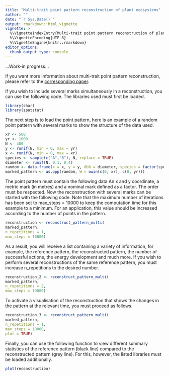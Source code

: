 ```yaml
---
title: "Multi-trait point pattern reconstruction of plant ecosystems"
author: ""
date: "`r Sys.Date()`"
output: rmarkdown::html_vignette
vignette: >
  %\VignetteIndexEntry{Multi-trait point pattern reconstruction of plant ecosystems}
  %\VignetteEncoding{UTF-8}
  %\VignetteEngine{knitr::rmarkdown}
editor_options: 
  chunk_output_type: console
---
```


...Work-in progress...

If you want more information about multi-trait point pattern reconstruction, please refer to the [corresponding paper](https://besjournals.onlinelibrary.wiley.com/doi/10.1111/2041-210X.14206
).

If you wish to include several marks simultaneously in a reconstruction, you can
use the following code. The libraries used must first be loaded.

```r
library(shar)
library(spatstat)
```

The next step is to load the point pattern, here is an example of a random point
pattern with several marks to show the structure of the data used.

```r
xr <- 500
yr <- 1000
N <- 400
y <- runif(N, min = 0, max = yr)
x <- runif(N, min = 0, max = xr)
species <- sample(c("A","B"), N, replace = TRUE)
diameter <- runif(N, 0.1, 0.4)
random <- data.frame(x = x, y = y, dbh = diameter, species = factor(species))
marked_pattern <- as.ppp(random, W = owin(c(0, xr), c(0, yr)))    
```

The point pattern must contain the following data An x and y coordinate, a 
metric mark (in metres) and a nominal mark defined as a factor. The order must
be respected. Now the reconstruction with several marks can be started with the 
following code. Note that the maximum number of iterations has been set to 
max_steps = 10000 to keep the computation time for this example to a minimum. 
For an application, this value should be increased according to the number of 
points in the pattern.

```r
reconstruction <- reconstruct_pattern_multi(
marked_pattern, 
n_repetitions = 1,
max_steps = 10000)
```

As a result, you will receive a list containing a variety of information, for 
example, the reference pattern, the reconstructed pattern, the number of 
successful actions, the energy development and much more. If you wish to 
perform several reconstructions of the same reference pattern, you must 
increase n_repetitions to the desired number.

```r
reconstruction_2 <- reconstruct_pattern_multi(
marked_pattern, 
n_repetitions = 2,
max_steps = 10000)
```

To activate a visualisation of the reconstruction that shows the changes in the 
pattern at the relevant time, you must proceed as follows.

```r
reconstruction_3 <- reconstruct_pattern_multi(
marked_pattern, 
n_repetitions = 1,
max_steps = 10000, 
plot = TRUE)
```

Finally, you can use the following function to view different summary statistics
of the reference pattern (black line) compared to the reconstructed pattern 
(grey line).  For this, however, the listed libraries must be loaded 
additionally.

```r
plot(reconstruction)
```
